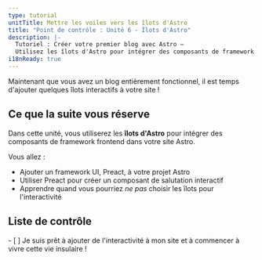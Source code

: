 ```yaml
---
type: tutorial
unitTitle: Mettre les voiles vers les îlots d'Astro
title: "Point de contrôle : Unité 6 - Îlots d'Astro"
description: |-
  Tutoriel : Créer votre premier blog avec Astro —
  Utilisez les îlots d'Astro pour intégrer des composants de framework frontend dans votre site Astro
i18nReady: true
---
```



Maintenant que vous avez un blog entièrement fonctionnel, il est temps d'ajouter quelques îlots interactifs à votre site !

## Ce que la suite vous réserve

Dans cette unité, vous utiliserez les **îlots d'Astro** pour intégrer des composants de framework frontend dans votre site Astro.

Vous allez :
- Ajouter un framework UI, Preact, à votre projet Astro
- Utiliser Preact pour créer un composant de salutation interactif
- Apprendre quand vous pourriez _ne pas_ choisir les îlots pour l'interactivité


<Box icon="check-list">

## Liste de contrôle

<Checklist>
- [ ] Je suis prêt à ajouter de l'interactivité à mon site et à commencer à vivre cette vie insulaire !
</Checklist>
</Box>
